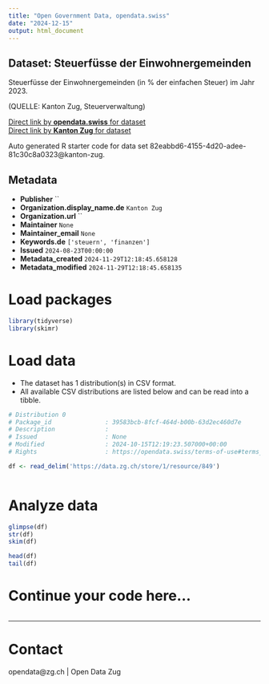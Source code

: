 ```yaml
---
title: "Open Government Data, opendata.swiss"
date: "2024-12-15"
output: html_document
---
```


## Dataset: Steuerfüsse der Einwohnergemeinden

Steuerfüsse der Einwohnergemeinden  (in % der einfachen Steuer) im Jahr 2023.

(QUELLE: Kanton Zug, Steuerverwaltung)

[Direct link by **opendata.swiss** for dataset](https://opendata.swiss/de/dataset/steuerfusse-der-einwohnergemeinden)<br>
[Direct link by **Kanton Zug** for dataset](https://www.zg.ch/behoerden/gesundheitsdirektion/statistikfachstelle/themen/oeffentliche-finanzen/steuerstatistik?ebene=e01&kennzahl=k01)

Auto generated R starter code for data set 82eabbd6-4155-4d20-adee-81c30c8a0323@kanton-zug.

## Metadata

- **Publisher** ``
- **Organization.display_name.de** `Kanton Zug`
- **Organization.url** ``
- **Maintainer** `None`
- **Maintainer_email** `None`
- **Keywords.de** `['steuern', 'finanzen']`
- **Issued** `2024-08-23T00:00:00`
- **Metadata_created** `2024-11-29T12:18:45.658128`
- **Metadata_modified** `2024-11-29T12:18:45.658135`


# Load packages

```r

library(tidyverse)
library(skimr)

```

# Load data

-   The dataset has 1 distribution(s) in CSV format.
-   All available CSV distributions are listed below and can be read into a tibble.

```r

# Distribution 0
# Package_id               : 39583bcb-8fcf-464d-b00b-63d2ec460d7e
# Description              : 
# Issued                   : None
# Modified                 : 2024-10-15T12:19:23.507000+00:00
# Rights                   : https://opendata.swiss/terms-of-use#terms_open

df <- read_delim('https://data.zg.ch/store/1/resource/849')



```

# Analyze data

```r

glimpse(df)
str(df)
skim(df)

head(df)
tail(df)

```

# Continue your code here...

```r

```

------------------------------------------------------------------------

# Contact

opendata@zg.ch | Open Data Zug
